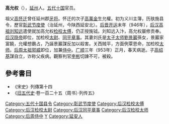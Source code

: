 '''高允权'''（{{bd|？||953年||catIdx=G}}），[[延州_(西魏)|延州]]人。[[五代十国|五代十国]]官员。

祖父[[高怀迁|高怀迁]]曾任延州郡[[牙将|牙将]]。怀迁的次子[[高萬金|高萬金]]生允權。初为义川主簿，历肤施县令，歷官[[彰武节度使|彰武节度使]]（治延州，今陕西延安北）。[[后晋|后晋]][[开运_(后晋)|开运]]末年（946年），[[后汉|后汉]][[劉知遠|高祖刘知远]]遣使就加高允权[[检校|检校]][[太傅|太傅]]，仍正授旄钺。刘知远入汴，高允权屡修贡奉。[[后汉隐帝|后汉隐帝]]即位，加检校[[太尉|太尉]]、[[同平章事|同平章事]]。其妻刘氏是[[太子太师|太子太师]][[劉景巖|劉景巖]]孫女，景巖家富饒，允權想霸占，乃誣景巖謀反加以殺害。关西贼平，方面例覃恩命，加检校[[太师|太师]]。[[郭威|后周太祖郭威]]即位，加兼[[侍中|侍中]]。[[广顺|广顺]]三年（953年）正月，春天病逝。子[[高绍基|高绍基]]謀自立，诈称父疾病。觀察判官[[李彬|李彬]]切諫不可，被殺。

==參考書目==
*《宋史》列傳第十四
*《[[旧五代史|旧五代史]]·卷一百二十五（周书）·列传五》

{{DEFAULTSORT:G}}
[[Category:五代十国县令|Category:五代十国县令]]
[[Category:彰武节度使|Category:彰武节度使]]
[[Category:后汉检校太傅|Category:后汉检校太傅]]
[[Category:后汉检校太尉|Category:后汉检校太尉]]
[[Category:后汉同平章事|Category:后汉同平章事]]
[[Category:后汉检校太师|Category:后汉检校太师]]
[[Category:后周侍中|Category:后周侍中]]
[[Category:高姓|Y]]
[[Category:延安人|Category:延安人]]
